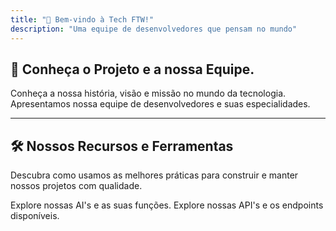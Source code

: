 ```yaml
---
title: "👋 Bem-vindo à Tech FTW!"
description: "Uma equipe de desenvolvedores que pensam no mundo"
---
```


## 🚀 Conheça o Projeto e a nossa Equipe.

<CardGroup cols="2">
  <Card title="Sobre a Tech FTW" icon="pen-to-square" href="/sobre">
    Conheça a nossa história, visão e missão no mundo da tecnologia.
  </Card>
  <Card title="Conheça a Equipe FTW" icon="image" href="/equipe">
    Apresentamos nossa equipe de desenvolvedores e suas especialidades.
  </Card>
</CardGroup>

---

## 🛠️ Nossos Recursos e Ferramentas

Descubra como usamos as melhores práticas para construir e manter nossos projetos com qualidade.

<CardGroup cols="2">
  <Card title="IA's" icon="code" href="/projetos/api-principal">
    Explore nossas AI's e as suas funções.
  </Card>
  <Card title="APIs" icon="screwdriver-wrench" href="/guias/componentes">
    Explore nossas API's e os endpoints disponíveis.
  </Card>
</CardGroup>